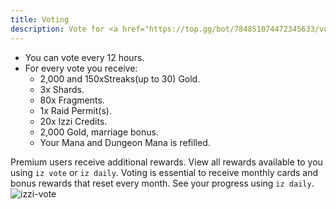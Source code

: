 ```yaml
---
title: Voting
description: Vote for <a href="https://top.gg/bot/784851074472345633/vote" target="_blank">izzi</a> on topgg to get daily rewards.
---
```


- You can vote every 12 hours.
- For every vote you receive:
    - 2,000 and 150xStreaks(up to 30) Gold.
    - 3x Shards.
    - 80x Fragments.
    - 1x Raid Permit(s).
    - 20x Izzi Credits.
    - 2,000 Gold, marriage bonus.
    - Your Mana and Dungeon Mana is refilled.

<Note>Premium users receive additional rewards. View all rewards available to you using `iz vote` or `iz daily`.</Note>
<Note>Voting is essential to receive monthly cards and bonus rewards that reset every month. See your progress using `iz daily`.</Note>
<img src="/images/vote.jpg" alt="izzi-vote" />